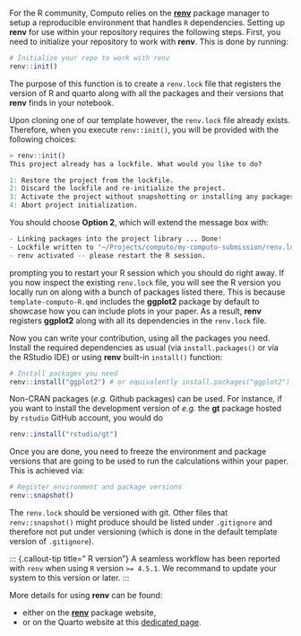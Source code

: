 For the R community, Computo relies on the [**renv**](https://rstudio.github.io/renv/articles/renv.html) package manager to setup a reproducible environment that handles `R` dependencies. Setting up **renv** for use within your repository requires the following steps. First, you need to initialize your repository to work with **renv**. This is done by running:

```r
# Initialize your repo to work with renv
renv::init()
```

The purpose of this function is to create a `renv.lock` file that registers the version of R and quarto along with all the packages and their versions that **renv** finds in your notebook.

Upon cloning one of our template however, the `renv.lock` file already exists. Therefore, when you execute `renv::init()`, you will be provided with the following choices:

```r
> renv::init()
This project already has a lockfile. What would you like to do? 

1: Restore the project from the lockfile.
2: Discard the lockfile and re-initialize the project.
3: Activate the project without snapshotting or installing any packages.
4: Abort project initialization.
```

You should choose **Option 2**, which will extend the message box with:

```r
- Linking packages into the project library ... Done!
- Lockfile written to "~/Projects/computo/my-computo-submission/renv.lock".
- renv activated -- please restart the R session.
```

prompting you to restart your R session which you should do right away. If you now inspect the existing `renv.lock` file, you will see the R version you locally run on along with a bunch of packages listed there. This is because `template-computo-R.qmd` includes the **ggplot2** package by default to showcase how you can include plots in your paper. As a result, **renv** registers **ggplot2** along with all its dependencies in the `renv.lock` file.

Now you can write your contribution, using all the packages you need. Install the required dependencies as usual (via `install.packages()` or via the RStudio IDE) or using **renv** built-in `install()` function:

```r
# Install packages you need
renv::install("ggplot2") # or equivalently install.packages("ggplot2")
```

Non-CRAN packages (*e.g.* Github packages) can be used. For instance, if you want to install the development version of *e.g.* the **gt** package hosted by `rstudio` GitHub account, you would do

```r
renv::install("rstudio/gt")
```
Once you are done, you need to freeze the environment and package versions that are going to be used to run the calculations within your paper. This is achieved via:

```r
# Register environment and package versions
renv::snapshot()
```

::: {.callout-warning title="The `renv.lock` file"}
The `renv.lock` should be versioned with git. Other files that `renv::snapshot()` might produce should be listed under `.gitignore` and therefore not put under versioning (which is done in the default template version of `.gitignore`).
:::

::: {.callout-tip title=" R version"}
A seamless workflow has been reported with `renv` when using `R` version `>= 4.5.1`. We recommand to update your system to this version or later.
:::

More details for using **renv** can be found:

- either on the [**renv**](https://rstudio.github.io/renv/articles/renv.html) package website,
- or on the Quarto website at this [dedicated page](https://quarto.org/docs/projects/virtual-environments.html#using-renv).